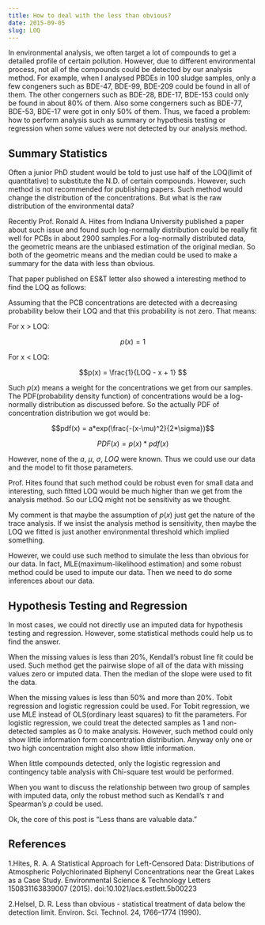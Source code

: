 ```yaml
---
title: How to deal with the less than obvious?
date: 2015-09-05
slug: LOQ
---
```


In environmental analysis, we often target a lot of compounds to get a detailed profile of certain pollution. However, due to different environmental process, not all of the compounds could be detected by our analysis method. For example, when I analysed PBDEs in 100 sludge samples, only a few congeners such as BDE-47, BDE-99, BDE-209 could be found in all of them. The other congerners such as BDE-28, BDE-17, BDE-153 could only be found in about 80% of them. Also some congerners such as BDE-77, BDE-53, BDE-17 were got in only 50% of them. Thus, we faced a problem: how to perform analysis such as summary or hypothesis testing or regression when some values were not detected by our analysis method.

## Summary Statistics

Often a junior PhD student would be told to just use half of the LOQ(limit of quantitative) to substitute the N.D. of certain compounds. However, such method is not recommended for publishing papers. Such method would change the distribution of the concentrations. But what is the raw distribution of the environmental data?

Recently Prof. Ronald A. Hites from Indiana University published a paper about such issue and found such log-normally distribution could be really fit well for PCBs in about 2900 samples.For a log-normally distributed data, the geometric means are the unbiased estimation of the original median. So both of the geometric means and the median could be used to make a summary for the data with less than obvious.

That paper published on ES&T letter also showed a interesting method to find the LOQ as follows:

Assuming that the PCB concentrations are detected with a decreasing probability below their LOQ and that this probability is not zero. That means:

For x > LOQ:

$$p(x) = 1 $$ 

For x < LOQ:

$$p(x) = \frac{1}{LOQ - x + 1} $$ 

Such $p(x)$ means a weight for the concentrations we get from our samples. The PDF(probability density function) of concentrations would be a log-normally distribution as discussed before. So the actually PDF of concentration distribution we got would be:

$$pdf(x) = a*exp(\frac{-(x-\mu)^2}{2*\sigma})$$

$$PDF(x) = p(x) * pdf(x)$$

However, none of the $a$, $\mu$, $\sigma$, $LOQ$ were known. Thus we could use our data and the model to fit those parameters. 

Prof. Hites found that such method could be robust even for small data and interesting, such fitted LOQ would be much higher than we get from the analysis method. So our LOQ might not be sensitivity as we thought.

My comment is that maybe the assumption of $p(x)$ just get the nature of the trace analysis. If we insist the analysis method is sensitivity, then maybe the LOQ we fitted is just another environmental threshold which implied something.

However, we could use such method to simulate the less than obvious for our data. In fact, MLE(maximum-likelihood estimation) and some robust method could be used to impute our data. Then we need to do some inferences about our data.

## Hypothesis Testing and Regression

In most cases, we could not directly use an imputed data for hypothesis testing and regression. However, some statistical methods could help us to find the answer.

When the missing values is less than 20%, Kendall's robust line fit could be used. Such method get the pairwise slope of all of the data with missing values zero or imputed data. Then the median of the slope were used to fit the data.

When the missing values is less than 50% and more than 20%. Tobit regression and logistic regression could be used. For Tobit regression, we use MLE instead of OLS(ordinary least squares) to fit the parameters. For logistic regression, we could treat the detected samples as 1 and non-detected samples as 0 to make analysis. However, such method could only show little information form concentration distribution. Anyway only one or two high concentration might also show little information.

When little compounds detected, only the logistic regression and contingency table analysis with Chi-square test would be performed.

When you want to discuss the relationship between two group of samples with imputed data, only the robust method such as Kendall's $\tau$ and Spearman's $\rho$ could be used.

Ok, the core of this post is "Less thans are valuable data."

## References

1.Hites, R. A. A Statistical Approach for Left-Censored Data: Distributions of Atmospheric Polychlorinated Biphenyl Concentrations near the Great Lakes as a Case Study. Environmental Science & Technology Letters 150831163839007 (2015). doi:10.1021/acs.estlett.5b00223

2.Helsel, D. R. Less than obvious - statistical treatment of data below the detection limit. Environ. Sci. Technol. 24, 1766–1774 (1990).






